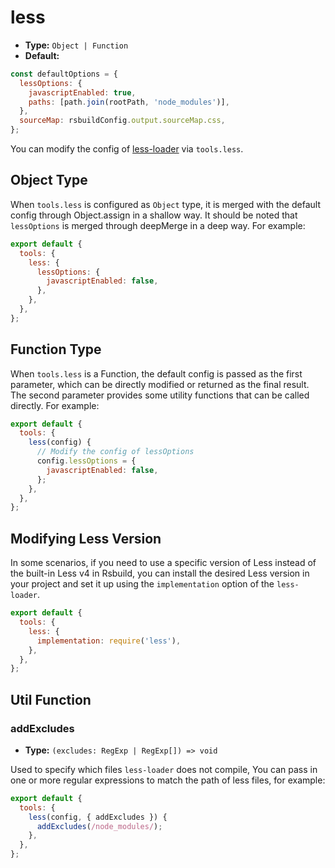 # less

- **Type:** `Object | Function`
- **Default:**

```js
const defaultOptions = {
  lessOptions: {
    javascriptEnabled: true,
    paths: [path.join(rootPath, 'node_modules')],
  },
  sourceMap: rsbuildConfig.output.sourceMap.css,
};
```

You can modify the config of [less-loader](https://github.com/webpack-contrib/less-loader) via `tools.less`.

## Object Type

When `tools.less` is configured as `Object` type, it is merged with the default config through Object.assign in a shallow way. It should be noted that `lessOptions` is merged through deepMerge in a deep way. For example:

```js
export default {
  tools: {
    less: {
      lessOptions: {
        javascriptEnabled: false,
      },
    },
  },
};
```

## Function Type

When `tools.less` is a Function, the default config is passed as the first parameter, which can be directly modified or returned as the final result. The second parameter provides some utility functions that can be called directly. For example:

```js
export default {
  tools: {
    less(config) {
      // Modify the config of lessOptions
      config.lessOptions = {
        javascriptEnabled: false,
      };
    },
  },
};
```

## Modifying Less Version

In some scenarios, if you need to use a specific version of Less instead of the built-in Less v4 in Rsbuild, you can install the desired Less version in your project and set it up using the `implementation` option of the `less-loader`.

```js
export default {
  tools: {
    less: {
      implementation: require('less'),
    },
  },
};
```

## Util Function

### addExcludes

- **Type:** `(excludes: RegExp | RegExp[]) => void`

Used to specify which files `less-loader` does not compile, You can pass in one or more regular expressions to match the path of less files, for example:

```js
export default {
  tools: {
    less(config, { addExcludes }) {
      addExcludes(/node_modules/);
    },
  },
};
```
